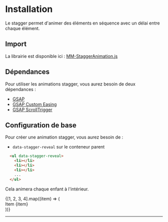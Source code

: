 # Installation


Le stagger permet d'animer des éléments en séquence avec un délai entre chaque élément.

## Import

La librairie est disponible ici : [MM-StaggerAnimation.js](https://raw.githubusercontent.com/Rakido/mm-animation-library/refs/heads/main/js/mm-stagger-animation.js)

## Dépendances

Pour utiliser les animations stagger, vous aurez besoin de deux dépendances :

- [GSAP](https://www.jsdelivr.com/package/npm/gsap)
- [GSAP Custom Easing](https://cdnjs.cloudflare.com/ajax/libs/gsap/3.12.2/CustomEase.min.js)
- [GSAP ScrollTrigger](https://cdnjs.cloudflare.com/ajax/libs/gsap/3.12.2/ScrollTrigger.min.js)

## Configuration de base

Pour créer une animation stagger, vous aurez besoin de :
- `data-stagger-reveal` sur le conteneur parent


```html
  <ul data-stagger-reveal>
    <li></li>
    <li></li>
    <li></li>
    ...
  </ul>
```

Cela animera chaque enfant à l'intérieur.

<NxStaggerAnimation data-stagger-reveal>
  {[1, 2, 3, 4].map((item) => (
    <div 
      key={item}
      data-stagger-item
      className="nx-bg-gray-700 nx-p-4 nx-rounded-lg nx-mb-4"
    >
      Item {item}
    </div>
  ))}
</NxStaggerAnimation>

--- 
